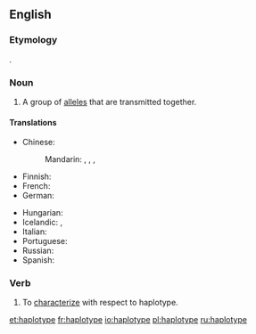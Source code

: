 ==English==

===Etymology===

{{blend|haploid|type|lang=en}}.

===Noun===
{{en-noun}}
{{wikipedia}}
# {{context|genetics|lang=en}} A group of [[allele]]s that are transmitted together.

====Translations====
{{trans-top|group of alleles}}
* Chinese:
*: Mandarin: {{t|cmn|單倍型|sc=Hani}}, {{t|cmn|单倍型|tr=dānbèixíng|sc=Hani}}, {{t|cmn|單體型|sc=Hani}}, {{t|cmn|单体型|tr=dāntǐxíng|sc=Hani}}
* Finnish: {{t|fi|haplotyyppi}}
* French: {{t+|fr|haplotype|m}}
* German: {{t|de|Haplotyp|m}}
{{trans-mid}}
* Hungarian: {{t|hu|haplotípus}}
* Icelandic: {{t|is|setröð|f}}, {{t|is|einlitna arfgerð|f}}
* Italian: {{t|it|aplotipo}}
* Portuguese: {{t|pt|haplótipo}}
* Russian: {{t|ru|гаплоти́п|m|sc=Cyrl}}
* Spanish: {{t|es|haplotipo}}
{{trans-bottom}}

===Verb===
{{en-verb|haplotyp}}

# {{context|genetics|lang=en}} To [[characterize]] with respect to haplotype.

[[et:haplotype]]
[[fr:haplotype]]
[[io:haplotype]]
[[pl:haplotype]]
[[ru:haplotype]]